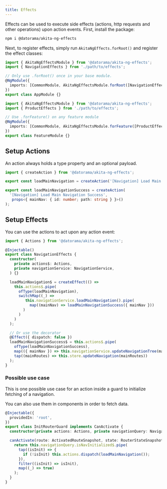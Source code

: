 ```yaml
---
title: Effects
---
```


Effects can be used to execute side effects (actions, http requests and other operations) upon action events. First, install the package:

```bash
npm i @datorama/akita-ng-effects
```

Next, to register effects, simply run `AkitaNgEffects.forRoot()` and register the effect classes:

```ts title="app.module.ts"
import { AkitaNgEffectsModule } from '@datorama/akita-ng-effects';
import { NavigationEffects } from './path/to/effects';

// Only use .forRoot() once in your base module.
@NgModule({
  imports: [CommonModule, AkitaNgEffectsModule.forRoot([NavigationEffects])],
})
export class AppModule {}
```

```ts title="product.module.ts"
import { AkitaNgEffectsModule } from '@datorama/akita-ng-effects';
import { ProductEffects } from './path/to/effects';

// Use .forFeature() on any feature module
@NgModule({
  imports: [CommonModule, AkitaNgEffectsModule.forFeature([ProductEffects])],
})
export class FeatureModule {}
```

## Setup Actions

An action always holds a type property and an optional payload.

```ts title="navigation.actions.ts"
import { createAction } from '@datorama/akita-ng-effects';

export const loadMainNavigation = createAction('[Navigation] Load Main Navigation');

export const loadMainNavigationSuccess = createAction(
  '[Navigation] Load Main Navigation Success',
   props<{ mainNav: { id: number; path: string } }>()
);
```

## Setup Effects

You can use the actions to act upon any action event:

```ts title="navigation.effect.ts"
import { Actions } from '@datorama/akita-ng-effects';

@Injectable()
export class NavigationEffects {
  constructor(
    private actions$: Actions,
    private navigationService: NavigationService,
  ) {}

  loadMainNavigation$ = createEffect(() =>
    this.actions$.pipe(
      ofType(loadMainNavigation),
      switchMap((_) =>
         this.navigationService.loadMainNavigation().pipe(
           map((mainNav) => loadMainNavigationSuccess({ mainNav }))
        )
      )
    )
  );

  // Or use the decorator
  @Effect({ dispatch: false })
  loadMainNavigationSuccess$ = this.actions$.pipe(
    ofType(loadMainNavigationSuccess),
    map(({ mainNav }) => this.navigationService.updateNavigationTree(mainNav)),
    tap((mainRoutes) => this.store.updateNavigation(mainRoutes))
  );
}
```

### Possible use case

This is one possible use case for an action inside a guard to initialize fetching of a navigation.

You can also use them in components in order to fetch data.

```ts title="init-route.guard.ts"
@Injectable({
  providedIn: 'root',
})
export class InitRouterGuard implements CanActivate {
  constructor(private actions: Actions, private navigationQuery: NavigationQuery) {}

  canActivate(route: ActivatedRouteSnapshot, state: RouterStateSnapshot): Observable<boolean | UrlTree> {
    return this.navigationQuery.isNavInitialized$.pipe(
      tap((isInit) => {
        if (!isInit) this.actions.dispatch(loadMainNavigation());
      }),
      filter((isInit) => isInit),
      map((_) => true)
    );
  }
}
```
